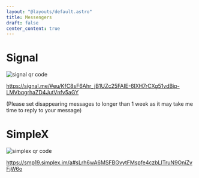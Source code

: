 ```yaml
---
layout: "@layouts/default.astro"
title: Messengers
draft: false
center_content: true
---
```


# Signal

![signal qr code](/images/qr-codes/signal.png)

https://signal.me/#eu/KfC8sF6Ahr_jB1UZc25FAIE-6IXH7rCXg51vdBip-LMVbqgrhaZD4JutVnfv5aGY

(Please set disappearing messages to longer than 1 week as it may take me time to reply to your message)

# SimpleX

![simplex qr code](/images/qr-codes/simplex.png)

https://smp19.simplex.im/a#sLrh6wA6MSFBGvytFMspfe4czbLITruN9OniZvFjW6o
